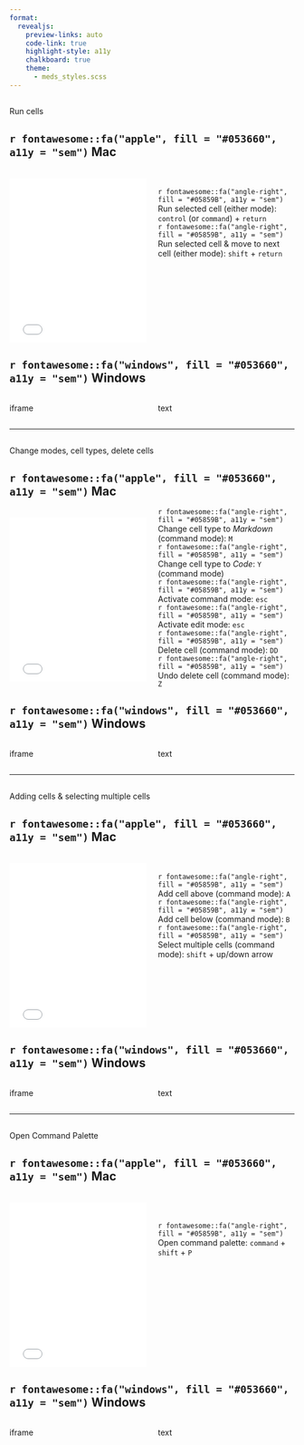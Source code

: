 ```yaml
---
format: 
  revealjs:
    preview-links: auto
    code-link: true
    highlight-style: a11y
    chalkboard: true
    theme: 
      - meds_styles.scss
---
```


## {#run-cells data-menu-title="Run cells"}

<div class = "slide-title">Run cells</div>

::: {.panel-tabset}
## `r fontawesome::fa("apple", fill = "#053660", a11y = "sem")` Mac
:::: {.columns}
::: {.column width="50%"}
<br>
<center><iframe width="550" height="290" src="media/mp4/Jupyter_run_cells.mp4" frameborder="0" allow="accelerometer; autoplay; encrypted-media; gyroscope; picture-in-picture" allowfullscreen></iframe></center>
:::
::: {.column width="50%"}
<br>
<br>
<div class = "body-text">`r fontawesome::fa("angle-right", fill = "#05859B", a11y = "sem")` Run selected cell (either mode): `control` (or `command`) + `return`</div>
<div class = "body-text">`r fontawesome::fa("angle-right", fill = "#05859B", a11y = "sem")` Run selected cell & move to next cell (either mode): `shift` + `return`</div>
:::
::::

## `r fontawesome::fa("windows", fill = "#053660", a11y = "sem")` Windows
:::: {.columns}
::: {.column width="50%"}
iframe
:::
::: {.column width="50%"}
text
:::
::::
:::

---

## {#change-modes-cell-types data-menu-title="Change modes & cell types"}

<div class = "slide-title">Change modes, cell types, delete cells</div>

::: {.panel-tabset}
## `r fontawesome::fa("apple", fill = "#053660", a11y = "sem")` Mac
:::: {.columns}
::: {.column width="50%"}
<br>
<center><iframe width="550" height="290" src="media/mp4/Jupyter_switchmodes.mp4" frameborder="0" allow="accelerometer; autoplay; encrypted-media; gyroscope; picture-in-picture" allowfullscreen></iframe></center>
:::
::: {.column width="50%"}
<div class = "body-text">`r fontawesome::fa("angle-right", fill = "#05859B", a11y = "sem")` Change cell type to *Markdown* (command mode): `M`</div>
<div class = "body-text">`r fontawesome::fa("angle-right", fill = "#05859B", a11y = "sem")` Change cell type to *Code*: `Y` (command mode)</div>
<div class = "body-text">`r fontawesome::fa("angle-right", fill = "#05859B", a11y = "sem")` Activate command mode: `esc`</div>
<div class = "body-text">`r fontawesome::fa("angle-right", fill = "#05859B", a11y = "sem")` Activate edit mode: `esc`</div>
<div class = "body-text">`r fontawesome::fa("angle-right", fill = "#05859B", a11y = "sem")` Delete cell (command mode): `DD`</div>
<div class = "body-text">`r fontawesome::fa("angle-right", fill = "#05859B", a11y = "sem")` Undo delete cell (command mode): `Z`</div>
:::
::::

## `r fontawesome::fa("windows", fill = "#053660", a11y = "sem")` Windows
:::: {.columns}
::: {.column width="50%"}
iframe
:::
::: {.column width="50%"}
text
:::
::::
:::

---

## {#add-select-cells data-menu-title="Adding & selecting cells"}

<div class = "slide-title">Adding cells & selecting multiple cells</div>

::: {.panel-tabset}
## `r fontawesome::fa("apple", fill = "#053660", a11y = "sem")` Mac
:::: {.columns}
::: {.column width="50%"}
<br>
<center><iframe width="550" height="290" src="media/mp4/Jupyter_addCells_selectCells.mp4" frameborder="0" allow="accelerometer; autoplay; encrypted-media; gyroscope; picture-in-picture" allowfullscreen></iframe></center>
:::
::: {.column width="50%"}
<br>
<br>
<div class = "body-text">`r fontawesome::fa("angle-right", fill = "#05859B", a11y = "sem")` Add cell above (command mode): `A`</div>
<div class = "body-text">`r fontawesome::fa("angle-right", fill = "#05859B", a11y = "sem")` Add cell below (command mode): `B`</div>
<div class = "body-text">`r fontawesome::fa("angle-right", fill = "#05859B", a11y = "sem")` Select multiple cells (command mode): `shift` + up/down arrow</div>
:::
::::

## `r fontawesome::fa("windows", fill = "#053660", a11y = "sem")` Windows
:::: {.columns}
::: {.column width="50%"}
iframe
:::
::: {.column width="50%"}
text
:::
::::
:::

---

## {#jupyter-command-palette data-menu-title="Jupyter Command Palette"}

<div class = "slide-title">Open Command Palette</div>

::: {.panel-tabset}
## `r fontawesome::fa("apple", fill = "#053660", a11y = "sem")` Mac
:::: {.columns}
::: {.column width="50%"}
<br>
<center><iframe width="550" height="290" src="media/mp4/Jupyter_commandPalette.mp4" frameborder="0" allow="accelerometer; autoplay; encrypted-media; gyroscope; picture-in-picture" allowfullscreen></iframe></center>
:::
::: {.column width="50%"}
<br>
<br>
<br>
<div class = "body-text">`r fontawesome::fa("angle-right", fill = "#05859B", a11y = "sem")` Open command palette: `command` + `shift` + `P`</div>
:::
::::

## `r fontawesome::fa("windows", fill = "#053660", a11y = "sem")` Windows
:::: {.columns}
::: {.column width="50%"}
iframe
:::
::: {.column width="50%"}
text
:::
::::
:::
